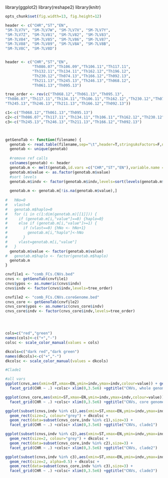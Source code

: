 library(ggplot2)
library(reshape2)
library(knitr)
```r
opts_chunk$set(fig.width=13, fig.height=12)

header <- c("CHR","ST","EN",	
"SM-7LV7V", "SM-7LV7W",	"SM-7LV7X",	"SM-7LV7Y",	
"SM-7LV7Z",	"SM-7LV81",	"SM-7LV82",	"SM-7LV83",	
"SM-7LV84",	"SM-7LV85",	"SM-7LV86",	"SM-7LV87",	
"SM-7LV88",	"SM-7LV89",	"SM-7LV8A",	"SM-7LV8B",	
"SM-7LV8C",	"SM-7LV8D")


header <- c("CHR","ST","EN",
            "Th086.07","Th106.09","Th106.11","Th117.11",
            "Th132.11","Th134.11","Th162.12","Th196.12",
            "Th230.12","Th074.13","Th166.12","Th092.13",
            "Th211.13","Th245.13","Th246.13","Th068.12",
            "Th061.13","Th095.13")

tree_order <- rev(c("Th068.12","Th061.13","Th095.13",
"Th086.07","Th117.11","Th134.11","Th106.11","Th162.12","Th230.12","Th074.13","Th106.09","Th132.11","Th196.12",
"Th245.13","Th246.13","Th211.13","Th166.12","Th092.13"))

c1<-c("Th068.12","Th061.13","Th095.13")
c2<-c("Th086.07","Th117.11","Th134.11","Th106.11","Th162.12","Th230.12","Th074.13","Th106.09","Th132.11","Th196.12")
c3<-c("Th245.13","Th246.13","Th211.13","Th166.12","Th092.13")




``` 

```r

getGenoTab <- function(filename) {
  genotab <- read.table(filename,sep="\t",header=T,stringsAsFactors=F,na.strings=c('.','. '))
  genotab <- unique(genotab)
  
  #remove ref calls
  colnames(genotab) <- header
  genotab.m <- melt(genotab,id.vars =c("CHR","ST","EN"),variable.name ="indv")
  genotab.m$value <- as.factor(genotab.m$value)
  #sort levels
  genotab.m$indv <- factor(genotab.m$indv,levels=sort(levels(genotab.m$indv)))
  
  genotab.m <- genotab.m[!is.na(genotab.m$value),]
  
#   hNo=0
#   vlast=0
#   genotab.m$haplo=0
#   for (i in c(1:dim(genotab.m)[[1]])) {
#     if (genotab.m[i,"value"]==0) {haplo=0}
#     else if (genotab.m[i,"value"]>=1) {
#       if (vlast==0) {hNo <- hNo+1}
#         genotab.m[i,"haplo"]<-hNo  
#       }
#     vlast=genotab.m[i,"value"]
#   }
  genotab.m$value <- factor(genotab.m$value)
#   genotab.m$haplo <- factor(genotab.m$haplo)
  genotab.m
}

```

```r
cnvfile1 <- "comb_FCs.CNVs.bed"
cnvs <- getGenoTab(cnvfile1)
cnvs$ypos <- as.numeric(cnvs$indv)
cnvs$indv <- factor(cnvs$indv,levels=tree_order)

cnvfile2 <- "comb_FCs.CNVs.coreGenome.bed"
cnvs_core <- getGenoTab(cnvfile2)
cnvs_core$ypos <- as.numeric(cnvs_core$indv)
cnvs_core$indv <- factor(cnvs_core$indv,levels=tree_order)





```

```r
cols=c("red","green")
names(cols)<-c("+","-")
colsc <- scale_color_manual(values = cols)

dkcols=c("dark red","dark green")
names(dkcols)<-c("+","-")
dkcolsc <- scale_color_manual(values = dkcols)


```


```r
#Clade1

#all vars
ggplot(cnvs,aes(xmin=ST,xmax=EN,ymin=indv,ymax=indv,colour=value)) + geom_rect(size=3) + 
  facet_grid(CHR ~ .) +colsc+ xlim(0,3.5e6) +ggtitle("CNVs, whole genome")

ggplot(cnvs_core,aes(xmin=ST,xmax=EN,ymin=indv,ymax=indv,colour=value)) + geom_rect(size=3) + 
  facet_grid(CHR ~ .) +colsc+ xlim(0,3.5e6) +ggtitle("CNVs, core genome")

ggplot(subset(cnvs,indv %in% c1),aes(xmin=ST,xmax=EN,ymin=indv,ymax=indv,colour=value)) + 
  geom_rect(size=2, colour="grey") + dkcolsc +
  geom_rect(data=subset(cnvs_core,indv %in% c1),size=3) + 
  facet_grid(CHR ~ .) +colsc+ xlim(0,3.5e6) +ggtitle("CNVs, clade1")

ggplot(subset(cnvs,indv %in% c2),aes(xmin=ST,xmax=EN,ymin=indv,ymax=indv,colour=value)) + 
  geom_rect(size=2, colour="grey") + dkcolsc +
  geom_rect(data=subset(cnvs_core,indv %in% c2),size=3) + 
  facet_grid(CHR ~ .) +colsc+ xlim(0,3.5e6) +ggtitle("CNVs, clade2")

ggplot(subset(cnvs,indv %in% c3),aes(xmin=ST,xmax=EN,ymin=indv,ymax=indv,colour=value)) + 
  geom_rect(size=2, alpha=0.5) + dkcolsc +
  geom_rect(data=subset(cnvs_core,indv %in% c3),size=3) + 
  facet_grid(CHR ~ .) +colsc+ xlim(0,3.5e6) +ggtitle("CNVs, clade3")


```

